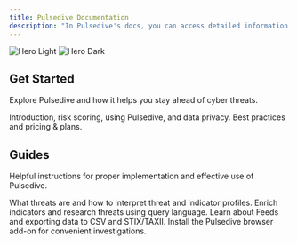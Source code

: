 ```yaml
---
title: Pulsedive Documentation
description: "In Pulsedive's docs, you can access detailed information on platform capabilities, data formats, API usage, integration workflows, and best practices for leveraging threat intelligence in operational environments."
---
```


<img
  className="block dark:hidden"
  src="/images/hero-light.png"
  alt="Hero Light"
/>
<img
  className="hidden dark:block"
  src="/images/hero-dark.png"
  alt="Hero Dark"
/>

## Get Started

Explore Pulsedive and how it helps you stay ahead of cyber threats.

<CardGroup cols={2}>
  <Card
    title="Learn the Basics"
    icon="pen-to-square"
    href="https://pulsedive.mintlify.app/intro-pulsedive/pulsedive"
  >
    Introduction, risk scoring, using Pulsedive, and data privacy.
  </Card>
  <Card
    title="Plan & Design"
    icon="image"
    href="https://pulsedive.mintlify.app/plan-design/best-practices"
  >
    Best practices and pricing & plans.
  </Card>
</CardGroup>

## Guides

Helpful instructions for proper implementation and effective use of Pulsedive.

<CardGroup cols={2}>
  <Card
    title="Research Existing Threats and Indicators"
    icon="palette"
    href="https://pulsedive.mintlify.app/research/lookup-threat"
  >
    What threats are and how to interpret threat and indicator profiles.
  </Card>
  <Card
    title="Query Data"
    icon="code"
    href="https://pulsedive.mintlify.app/query/query-language"
  >
    Enrich indicators and research threats using query language.
  </Card>
  <Card
    title="Export"
    icon="screwdriver-wrench"
    href="https://pulsedive.mintlify.app/export/export-results"
  >
    Learn about Feeds and exporting data to CSV and STIX/TAXII.
  </Card>
  <Card
    title="Add-On"
    icon="stars"
    href="https://pulsedive.mintlify.app/integrations/add-on"
  >
    Install the Pulsedive browser add-on for convenient investigations.
  </Card>
</CardGroup>
